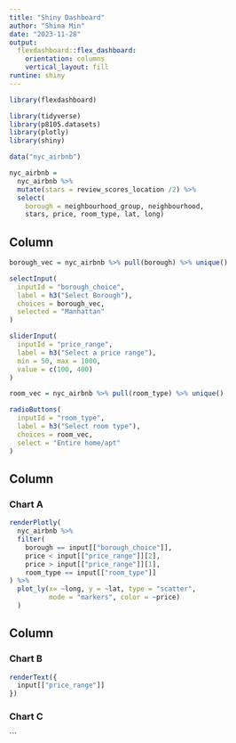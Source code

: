 ```yaml
---
title: "Shiny Dashboard"
author: "Shina Min"
date: "2023-11-28"
output:
  flexdashboard::flex_dashboard:
    orientation: columns
    vertical_layout: fill
runtine: shiny
---
```


```r
library(flexdashboard)

library(tidyverse)
library(p8105.datasets)
library(plotly)
library(shiny)

data("nyc_airbnb")

nyc_airbnb =
  nyc_airbnb %>%
  mutate(stars = review_scores_location /2) %>%
  select(
    borough = neighbourhood_group, neighbourhood,
    stars, price, room_type, lat, long)
```

Column {.sidebar}
-----------------------------------------------------------------------

```r
borough_vec = nyc_airbnb %>% pull(borough) %>% unique()

selectInput(
  inputId = "borough_choice",
  label = h3("Select Borough"),
  choices = borough_vec,
  selected = "Manhattan"
)

sliderInput(
  inputId = "price_range",
  label = h3("Select a price range"),
  min = 50, max = 1000,
  value = c(100, 400)
)

room_vec = nyc_airbnb %>% pull(room_type) %>% unique()

radioButtons(
  inputId = "room_type",
  label = h3("Select room type"),
  choices = room_vec,
  select = "Entire home/apt"
)
```

Column {data-width=650}
-----------------------------------------------------------------------

### Chart A

```r
renderPlotly(
  nyc_airbnb %>%
  filter(
    borough == input[["borough_choice"]],
    price < input[["price_range"]][2],
    price > input[["price_range"]][1],
    room_type == input[["room_type"]]
) %>%
  plot_ly(x= ~long, y = ~lat, type = "scatter",
          mode = "markers", color = ~price)
  )

```

Column {data-width=350}
-----------------------------------------------------------------------

### Chart B

```r
renderText({
  input[["price_range"]]
})
```

### Chart C

```

